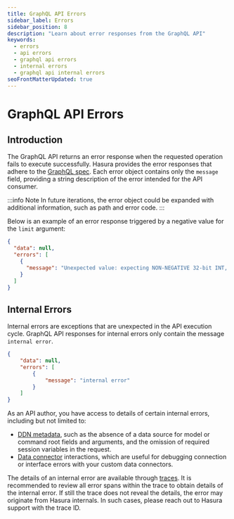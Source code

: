 ```yaml
---
title: GraphQL API Errors
sidebar_label: Errors
sidebar_position: 8
description: "Learn about error responses from the GraphQL API"
keywords:
  - errors
  - api errors
  - graphql api errors
  - internal errors
  - graphql api internal errors
seoFrontMatterUpdated: true
---
```


# GraphQL API Errors

## Introduction

The GraphQL API returns an error response when the requested operation fails to execute successfully.
Hasura provides the error responses that adhere to the [GraphQL spec](https://spec.graphql.org/October2021/#sec-Errors).
Each error object contains only the `message` field, providing a string description of the error
intended for the API consumer.

:::info Note
In future iterations, the error object could be expanded with additional information, such as path
and error code.
:::

Below is an example of an error response triggered by a negative value for the `limit` argument:
```json
{
  "data": null,
  "errors": [
    {
      "message": "Unexpected value: expecting NON-NEGATIVE 32-bit INT, but found: -10"
    }
  ]
}
```

## Internal Errors

Internal errors are exceptions that are unexpected in the API execution cycle. GraphQL API responses
for internal errors only contain the message `internal error`.

```json
{
    "data": null,
    "errors": [
        {
            "message": "internal error"
        }
    ]
}
```

As an API author, you have access to details of certain internal errors, including but not limited to:
- [DDN metadata](/supergraph-modeling/overview), such as the absence of a data source for model or command root fields and arguments,
  and the omission of required session variables in the request.
- [Data connector](/connectors/overview) interactions, which are useful for debugging connection or
interface errors with your custom data connectors.

The details of an internal error are available through [traces](/observability/traces). It is recommended to review all error spans
within the trace to obtain details of the internal error. If still the trace does not reveal the details, the error may originate
from Hasura internals. In such cases, please reach out to Hasura support with the trace ID.
